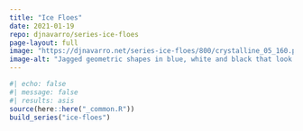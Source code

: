 ```yaml
---
title: "Ice Floes"
date: 2021-01-19
repo: djnavarro/series-ice-floes
page-layout: full
image: "https://djnavarro.net/series-ice-floes/800/crystalline_05_160.png"
image-alt: "Jagged geometric shapes in blue, white and black that look like icebergs floating in a dark sea"
---
```

   
::: {.grid}
  
```r
#| echo: false
#| message: false
#| results: asis
source(here::here("_common.R"))
build_series("ice-floes")
```
   
:::
   
